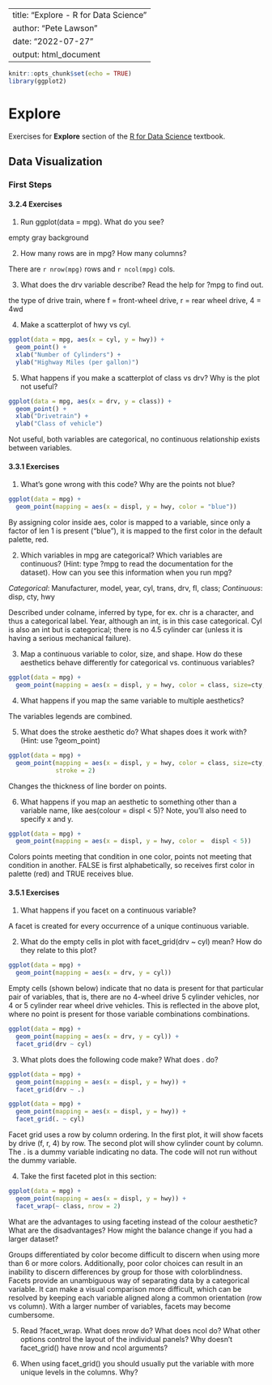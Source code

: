 --
title: "Explore - R for Data Science"
author: "Pete Lawson"
date: "2022-07-27"
output: html_document
---

```r
knitr::opts_chunk$set(echo = TRUE)
library(ggplot2)
```

# Explore

Exercises for **Explore** section of the [R for Data Science](https://r4ds.had.co.nz/) textbook.

## Data Visualization

### First Steps 

#### 3.2.4 Exercises

1. Run ggplot(data = mpg). What do you see?

empty gray background

2. How many rows are in mpg? How many columns?

There are `r nrow(mpg)` rows and `r ncol(mpg)` cols.

3. What does the drv variable describe? Read the help for ?mpg to find out.

the type of drive train, where f = front-wheel drive, r = rear wheel drive, 4 = 4wd

4. Make a scatterplot of hwy vs cyl.


```r
ggplot(data = mpg, aes(x = cyl, y = hwy)) +
  geom_point() +
  xlab("Number of Cylinders") +
  ylab("Highway Miles (per gallon)")
```

5. What happens if you make a scatterplot of class vs drv? Why is the plot not useful?

```r
ggplot(data = mpg, aes(x = drv, y = class)) +
  geom_point() +
  xlab("Drivetrain") +
  ylab("Class of vehicle")
```

Not useful, both variables are categorical, no continuous relationship exists between variables.

#### 3.3.1 Exercises

1. What’s gone wrong with this code? Why are the points not blue?

```r
ggplot(data = mpg) + 
  geom_point(mapping = aes(x = displ, y = hwy, color = "blue"))
```

By assigning color inside aes, color is mapped to a variable, since only a factor of len 1 is present ("blue"), it is mapped to the first color in the default palette, red.

2. Which variables in mpg are categorical? Which variables are continuous? (Hint: type ?mpg to read the documentation for the dataset). How can you see this information when you run mpg?

*Categorical*: Manufacturer, model, year, cyl, trans, drv, fl, class;
*Continuous*: disp, cty, hwy

Described under colname, inferred by type, for ex. chr is a character, and thus a categorical label. Year, although an int, is in this case categorical. Cyl is also an int but is categorical; there is no 4.5 cylinder car (unless it is having a serious mechanical failure).
  
3. Map a continuous variable to color, size, and shape. How do these aesthetics behave differently for categorical vs. continuous variables?

```r
ggplot(data = mpg) + 
  geom_point(mapping = aes(x = displ, y = hwy, color = class, size=cty, shape = class))
```

4. What happens if you map the same variable to multiple aesthetics?

The variables legends are combined. 

5. What does the stroke aesthetic do? What shapes does it work with? (Hint: use ?geom_point)

```r
ggplot(data = mpg) + 
  geom_point(mapping = aes(x = displ, y = hwy, color = class, size=cty, shape = class),
             stroke = 2)
```

Changes the thickness of line border on points. 

6. What happens if you map an aesthetic to something other than a variable name, like aes(colour = displ < 5)? Note, you’ll also need to specify x and y.


```r
ggplot(data = mpg) + 
  geom_point(mapping = aes(x = displ, y = hwy, color =  displ < 5)) 
```

Colors points meeting that condition in one color, points not meeting that condition in another. FALSE is first alphabetically, so receives first color in palette (red) and TRUE receives blue.


#### 3.5.1 Exercises

1. What happens if you facet on a continuous variable?

A facet is created for every occurrence of a unique continuous variable. 

2. What do the empty cells in plot with facet_grid(drv ~ cyl) mean? How do they relate to this plot?

```r
ggplot(data = mpg) + 
  geom_point(mapping = aes(x = drv, y = cyl))
```

Empty cells (shown below) indicate that no data is present for that particular pair of variables, that is, there are no 4-wheel drive 5 cylinder vehicles, nor 4 or 5 cylinder rear wheel drive vehicles. This is reflected in the above plot, where no point is present for those variable combinations combinations. 
```r
ggplot(data = mpg) + 
  geom_point(mapping = aes(x = drv, y = cyl)) +
  facet_grid(drv ~ cyl)
```

3. What plots does the following code make? What does . do?
```r
ggplot(data = mpg) + 
  geom_point(mapping = aes(x = displ, y = hwy)) +
  facet_grid(drv ~ .)

ggplot(data = mpg) + 
  geom_point(mapping = aes(x = displ, y = hwy)) +
  facet_grid(. ~ cyl)
```

Facet grid uses a row by column ordering. In the first plot, it will show facets by drive (f, r, 4) by row. The second plot will show cylinder count by column. The . is a dummy variable indicating no data. The code will not run without the dummy variable.

4. Take the first faceted plot in this section:

```r
ggplot(data = mpg) + 
  geom_point(mapping = aes(x = displ, y = hwy)) + 
  facet_wrap(~ class, nrow = 2)
```

What are the advantages to using faceting instead of the colour aesthetic? What are the disadvantages? How might the balance change if you had a larger dataset?

Groups differentiated by color become difficult to discern when using more than 6 or more colors. Additionally, poor color choices can result in an inability to discern differences by group for those with colorblindness. Facets provide an unambiguous way of separating data by a categorical variable. It can make a visual comparison more difficult, which can be resolved by keeping each variable aligned along a common orientation (row vs column). With a larger number of variables, facets may become cumbersome. 

5. Read ?facet_wrap. What does nrow do? What does ncol do? What other options control the layout of the individual panels? Why doesn’t facet_grid() have nrow and ncol arguments?

6. When using facet_grid() you should usually put the variable with more unique levels in the columns. Why?
